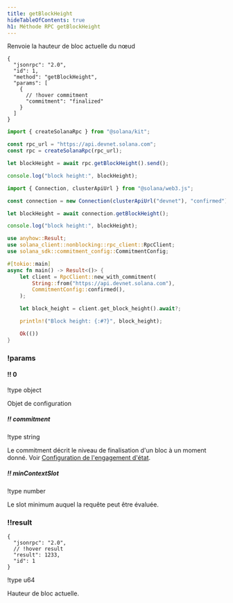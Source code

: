 ```yaml
---
title: getBlockHeight
hideTableOfContents: true
h1: Méthode RPC getBlockHeight
---
```


Renvoie la hauteur de bloc actuelle du nœud

<APIMethod>

```jsonc !!request curl
{
  "jsonrpc": "2.0",
  "id": 1,
  "method": "getBlockHeight",
  "params": [
    {
      // !hover commitment
      "commitment": "finalized"
    }
  ]
}
```

```ts !!request title="Kit"
import { createSolanaRpc } from "@solana/kit";

const rpc_url = "https://api.devnet.solana.com";
const rpc = createSolanaRpc(rpc_url);

let blockHeight = await rpc.getBlockHeight().send();

console.log("block height:", blockHeight);
```

```ts !!request title="web3.js"
import { Connection, clusterApiUrl } from "@solana/web3.js";

const connection = new Connection(clusterApiUrl("devnet"), "confirmed");

let blockHeight = await connection.getBlockHeight();

console.log("block height:", blockHeight);
```

```rs !!request title="Rust"
use anyhow::Result;
use solana_client::nonblocking::rpc_client::RpcClient;
use solana_sdk::commitment_config::CommitmentConfig;

#[tokio::main]
async fn main() -> Result<()> {
    let client = RpcClient::new_with_commitment(
        String::from("https://api.devnet.solana.com"),
        CommitmentConfig::confirmed(),
    );

    let block_height = client.get_block_height().await?;

    println!("Block height: {:#?}", block_height);

    Ok(())
}
```

### !params

#### !! 0

!type object

Objet de configuration

##### !! commitment

!type string

Le commitment décrit le niveau de finalisation d'un bloc à un moment donné. Voir
[Configuration de l'engagement d'état](/docs/rpc#configuring-state-commitment).

##### !! minContextSlot

!type number

Le slot minimum auquel la requête peut être évaluée.

### !!result

```jsonc !response
{
  "jsonrpc": "2.0",
  // !hover result
  "result": 1233,
  "id": 1
}
```

!type u64

Hauteur de bloc actuelle.

</APIMethod>
